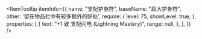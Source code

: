 
<ItemTooltip
  itemInfo={{
    name: "支配护身符",
    baseName: "超大护身符",
    other: '留在物品栏中有较多额外的好处',
    require: {
      level: 75,
      showLevel: true,
    },
    properties: [
      {
        text: "+1 致 支配闪电 (Lightning Mastery)",
        range: null,
      },
    ],
  }}
/>
